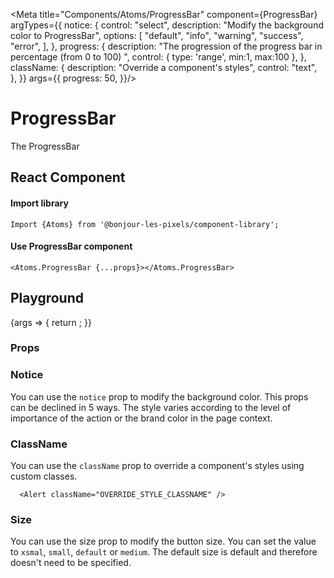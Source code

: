 
<Meta 
  title="Components/Atoms/ProgressBar" 
  component={ProgressBar}
  argTypes={{
    notice: {
      control: "select",
      description: "Modify the background color to ProgressBar",
      options: [
        "default",
        "info",
        "warning",
        "success",
        "error",
      ],
    },
    progress: {
      description: "The progression of the progress bar in percentage (from 0 to 100) ",
      control: { type: 'range', min:1, max:100 },
    },
    className: {
      description: "Override a component's styles",
      control: "text",
    },
  }}
  args={{
    progress: 50,
  }}/>

# ProgressBar

The ProgressBar

## React Component

#### Import library

```
Import {Atoms} from '@bonjour-les-pixels/component-library';
```

#### Use ProgressBar component

```
<Atoms.ProgressBar {...props}></Atoms.ProgressBar>
```

## Playground

<Canvas>
  <Story name="ProgressBar">
    {args => {
      return <ProgressBar {...args}  />;
    }}
  </Story>
</Canvas>

### Props

<ArgsTable story="ProgressBar" />

### Notice

You can use the `notice` prop to modify the background color. This props can be declined in 5 ways. The style varies according to the level of importance of the action or the brand color in the page context.

<Canvas>
  <Story name="ProgressBar/Notice">
    <ProgressBar 
      progress="50"
    />
  </Story>
</Canvas>

<Canvas>
  <ProgressBar 
    progress="50"
    notice="info"
  />
</Canvas>

<Canvas>
  <ProgressBar 
    progress="50"
    notice="error"
  />
</Canvas>

<Canvas>
  <ProgressBar 
    progress="50"
    notice="success"
  />
</Canvas>

<Canvas>
  <ProgressBar 
    progress="50"
    notice="warning"
  />
</Canvas>

### ClassName

You can use the `className` prop to override a component's styles using custom classes.

```
  <Alert className="OVERRIDE_STYLE_CLASSNAME" />
```

### Size

You can use the size prop to modify the button size. You can set the value to `xsmal`, `small`, `default` or `medium`. 
The default size is default and therefore doesn't need to be specified.

<Canvas>
  <Story name="ProgressBar/Size">
    <ProgressBar
        size="xsmall"
        progress="60"
      />
  </Story>
</Canvas>

<Canvas>
  <ProgressBar
      size="small"
       progress="60"
    />
</Canvas>

<Canvas>
  <ProgressBar
      size="default"
       progress="60"
    />
</Canvas>

<Canvas>
  <ProgressBar
      size="medium"
       progress="60"
    />
</Canvas>